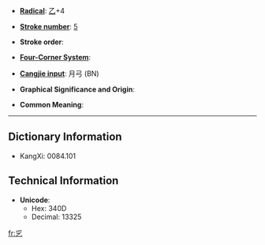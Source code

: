 * '''[[Index:Chinese radical| Radical]]''': [[Index:Chinese radical/乙|乙]]+4

* '''[[Index:Chinese total strokes|Stroke number]]''': [[Index:Chinese total strokes/5|5]]

* '''Stroke order''': 

* '''[[Index:Chinese four corner|Four-Corner System]]''': 

* '''[[Index:Chinese Cangjie|Cangjie input]]''': 月弓 (BN)

* '''Graphical Significance and Origin''': 

* '''Common Meaning''': 

----

== Dictionary Information ==

* KangXi: 0084.101

== Technical Information ==

* '''Unicode''':
** Hex: 340D
** Decimal: 13325

[[fr:㐍]]